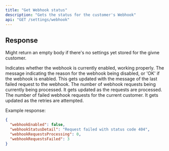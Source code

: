 ```yaml
---
title: "Get Webhook status"
description: "Gets the status for the customer's Webhook"
api: "GET /settings/webhook"
---
```


## Response

Might return an empty body if there's no settings yet stored for the givne customer.

<ResponseField name="webhookEnabled" type="string" required>
  Indicates whether the webhook is currently enabled, working properly.
</ResponseField>

<ResponseField name="webhookStatusDetail" type="string">
  The message indicating the reason for the webhook being disabled, or 'OK' if
  the webhook is enabled. This gets updated with the message of the last failed
  request to the webhook.
</ResponseField>

<ResponseField name="webhookRequestsProcessing" type="number" required>
  The number of webhook requests being currently being processed. It gets
  updated as the requests are processed.
</ResponseField>

<ResponseField name="webhookRequestsFailed" type="number" required>
  The number of failed webhook requests for the current customer. It gets
  updated as the retries are attempted.
</ResponseField>

Example response:

```json
{
  "webhookEnabled": false,
  "webhookStatusDetail": "Request failed with status code 404",
  "webhookRequestsProcessing": 0,
  "webhookRequestsFailed": 3
}
```
